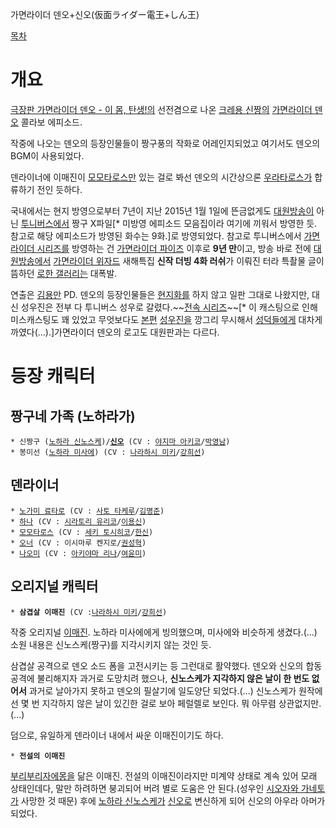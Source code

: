 가면라이더 덴오+신오(仮面ライダー電王+しん王)

[[목차]]
= 개요 =
[[극장판 가면라이더 덴오 - 이 몸, 탄생!]]의 선전겸으로 나온 [[크레용 신짱]]의 [[가면라이더 덴오]] 콜라보 에피소드.

작중에 나오는 덴오의 등장인물들이 짱구풍의 작화로 어레인지되었고 여기서도 덴오의 BGM이 사용되었다.

덴라이너에 이매진이 [[모모타로스]]만 있는 걸로 봐선 덴오의 시간상으론 [[우라타로스]]가 합류하기 전인 듯하다.

국내에서는 현지 방영으로부터 7년이 지난 2015년 1월 1일에 뜬금없게도 [[대원방송]]이 아닌 [[투니버스]]에서 짱구 X파일[* 미방영 에피소드 모음집이라 여기에 끼워서 방영한 듯. 참고로 해당 에피소드가 방영된 화수는 9화.]로 방영되었다. 참고로 투니버스에서 [[가면라이더 시리즈]]를 방영하는 건 [[가면라이더 파이즈]] 이후로 '''9년 만'''이고, 방송 바로 전에 [[대원방송]]에서 [[가면라이더 위자드]] 새해특집 '''신작 더빙 4화 러쉬'''가 이뤄진 터라 특촬물 글이 뜸하던 [[로한 갤러리]]는 대폭발.

연출은 [[김용만]] PD. 덴오의 등장인물들은 [[현지화]]를 하지 않고 일판 그대로 나왔지만, 대신 성우진은 전부 다 투니버스 성우로 갈렸다.~~[[전속 시리즈]]~~[* 이 캐스팅으로 인해 미스캐스팅도 꽤 있었고 무엇보다도 [[이상헌|본]][[서유리|편]] [[변영희|성]][[박태호|우]][[김성연(성우)|진]]을 깡그리 무시해서 [[성덕]]들에게 대차게 까였다(...).]가면라이더 덴오의 로고도 대원판과는 다르다.

= 등장 캐릭터 =
== 짱구네 가족 (노하라가) ==
 * 신짱구 ([[노하라 신노스케]])/'''[[신오]]''' (CV : [[야지마 아키코]]/[[박영남]])
 * 봉미선 ([[노하라 미사에]]) (CV : [[나라하시 미키]]/[[강희선]])

== 덴라이너 ==
 * [[노가미 료타로]] (CV : [[사토 타케루]]/[[김명준]])
 * [[하나(가면라이더 덴오)|하나]] (CV : [[시라토리 유리코]]/[[이용신]])
 * [[모모타로스]] (CV : [[세키 토시히코]]/[[한신(성우)|한신]])
 * [[오너]] (CV : 이시마루 켄지로/[[권성혁]])
 * [[나오미(가면라이더 덴오)|나오미]] (CV : [[아키야마 리나]]/[[여윤미]])

== '''오리지널 캐릭터''' ==
 * '''삼겹살 이매진''' (CV :[[나라하시 미키]]/[[강희선]])
작중 오리지널 [[이매진(가면라이더 덴오)|이매진]]. 노하라 미사에에게 빙의했으며, 미사에와 비슷하게 생겼다.(...) 소원 내용은 신노스케(짱구)를 지각시키지 않는 것인 듯.

삼겹살 공격으로 덴오 소드 폼을 고전시키는 등 그런대로 활약했다. 덴오와 신오의 합동공격에 불리해지자 과거로 도망치려 했으나, '''신노스케가 지각하지 않은 날이 한 번도 없어서''' 과거로 날아가지 못하고 덴오의 필살기에 일도양단 되었다.(...) 신노스케가 원작에선 몇 번 지각하지 않은 날이 있긴한 걸로 보아 페럴렐로 보인다. 뭐 아무렴 상관없지만.(...)

덤으로, 유일하게 덴라이너 내에서 싸운 이매진이기도 하다.

 * '''전설의 이매진'''
[[부리부리자에몽]]을 닮은 이매진. 전설의 이매진이라지만 미계약 상태로 계속 있어 모래 상태인데다, 말만 하려하면 붕괴되어 버려 별로 도움은 안 된다.(성우인 [[시오자와 가네토]]가 사망한 것 때문) 후에 [[노하라 신노스케]]가 [[신오]]로 변신하게 되어 신오의 아우라 아머가 되었다.
